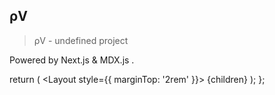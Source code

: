 
## ρV

> ρV - undefined project

Powered by Next.js & MDX.js .

  return (
    <Layout style={{ marginTop: '2rem' }}>
      {children}
    </Layout>
  );
};
